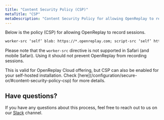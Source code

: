 ```yaml
---
title: "Content Security Policy (CSP)"
metaTitle: "CSP"
metaDescription: "Content Security Policy for allowing OpenReplay to record sessions."
---
```


Below is the policy (CSP) for allowing OpenReplay to record sessions.

```html
worker-src ‘self’ blob: https://*.openreplay.com; script-src ‘self’ https://*.openreplay.com;
```

Please note that the `worker-src` directive is not supported in Safari (and mobile Safari). Using it should not prevent OpenReplay from recording sessions.

<Aside type="tip">
 This is valid for OpenReplay Cloud offering, but CSP can also be enabled for your self-hosted installation. Check [here](/configuration/secure-or/#content-security-policy-csp) for more details.
</Aside>

## Have questions?
If you have any questions about this process, feel free to reach out to us on our [Slack](https://slack.openreplay.com) channel.